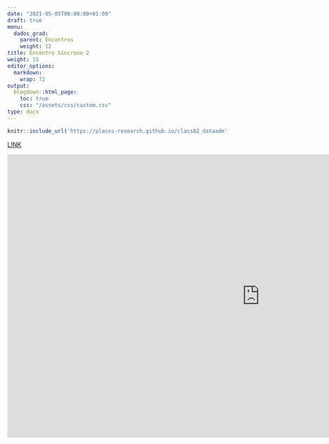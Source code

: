 ```yaml
---
date: "2021-05-05T00:00:00+01:00"
draft: true
menu:
  dados_grad:
    parent: Encontros
    weight: 12
title: Encontro Síncrono 2
weight: 15
editor_options: 
  markdown: 
    wrap: 72
output: 
  blogdown::html_page:
    toc: true
    css: "/assets/css/custom.css"
type: docs
---
```



```r
knitr::include_url('https://places-research.github.io/class02_dataadm', height = "400px")
```

[LINK](https://places-research.github.io/class02_dataadm)

<iframe width="1147" height="645" src="https://www.youtube.com/embed/8cZ5TcKx5oY" title="YouTube video player" frameborder="0" allow="accelerometer; autoplay; clipboard-write; encrypted-media; gyroscope; picture-in-picture" allowfullscreen></iframe>
